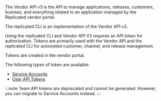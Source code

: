 The Vendor API v3 is the API to manage applications, releases, customers, licenses, and everything related to an application managed by the Replicated vendor portal.

The replicated CLI is an implementation of the Vendor API v3.

Using the replicated CLI and Vendor API V3 requires an API token for authorization. Tokens are primarily used with the Vendor API and the replicated CLI for automated customer, channel, and release management.

Tokens are created in the vendor portal.

The following types of token are available:

- [Service Accounts](#service-accounts)
- [User API Tokens](user-api-tokens)


:::note
Team API tokens are deprecated and cannot be generated. However, you can migrate to Service Accounts instead.
:::